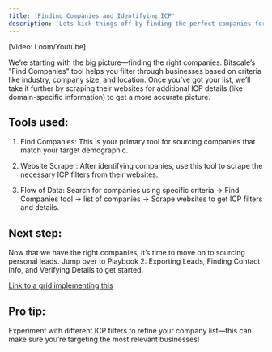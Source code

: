 ```yaml
---
title: 'Finding Companies and Identifying ICP'
description: 'Lets kick things off by finding the perfect companies for your list! Using Bitscales “Find Companies” tool, we can zero in on businesses that fit your ideal customer profile ICP. From there, we will scrape their websites to grab ICP filters and other key details.'
---
```


\[Video: Loom/Youtube]

We’re starting with the big picture—finding the right companies. Bitscale’s "Find Companies" tool helps you filter through businesses based on criteria like industry, company size, and location. Once you’ve got your list, we’ll take it further by scraping their websites for additional ICP details (like domain-specific information) to get a more accurate picture.

## Tools used:

1. Find Companies: This is your primary tool for sourcing companies that match your target demographic.

2. Website Scraper: After identifying companies, use this tool to scrape the necessary ICP filters from their websites.

3. Flow of Data: Search for companies using specific criteria → Find Companies tool → list of companies → Scrape websites to get ICP filters and details.

## Next step:

Now that we have the right companies, it’s time to move on to sourcing personal leads. Jump over to Playbook 2: Exporting Leads, Finding Contact Info, and Verifying Details to get started.

[Link to a grid implementing this](https://app.bitscale.ai/grids/share?id=366666d9-6c60-41ca-93a7-1bbf0910451d\&rowId=0)

## Pro tip:

Experiment with different ICP filters to refine your company list—this can make sure you’re targeting the most relevant businesses!